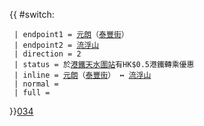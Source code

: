 {{ #switch: {{{format|}}}
  | endpoint1 = [[元朗]]（[[泰豐街]]）
  | endpoint2 = [[流浮山]]
  | direction = 2
  | status = 於[[港鐵]][[天水圍站 (西鐵綫)|天水圍站]]有HK$0.5港鐵轉乘優惠
  | inline = [[元朗]]（[[泰豐街]]） ↔ [[流浮山]]
  | normal =
  | full =
}}<noinclude>[[category:新界專線小巴路線模板|034]]</noinclude>